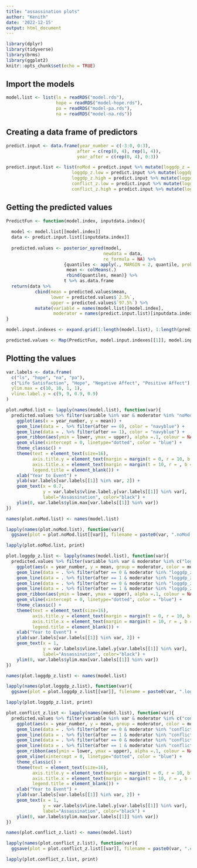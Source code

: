 ```yaml
---
title: "assassination plots"
author: "Kenith"
date: '2022-12-15'
output: html_document
---
```


```r
library(dplyr)
library(tidyverse)
library(brms)
library(ggplot2)
knitr::opts_chunk$set(echo = TRUE)
```

## Import the models
```r
model.list <- list(ls = readRDS("model.rds"),
                   hope = readRDS("model-hope.rds"),
                   pa = readRDS("model-pa.rds"),
                   na = readRDS("model-na.rds"))
```

## Creating a data frame of predictors
```r
predict.input <- data.frame(year_number = c(-3:0, 0:3),
                           after = c(rep(0, 4), rep(1, 4)),
                           year_after = c(rep(0, 4), 0:3))

predict.input.list <- list(noMod = predict.input %>% mutate(loggdp_z = 0, conflict_z = 0),
                         loggdp_z.low = predict.input %>% mutate(loggdp_z = -1, conflict_z = 0),
                         loggdp_z.high = predict.input %>% mutate(loggdp_z = 1, conflict_z = 0),
                         conflict_z.low = predict.input %>% mutate(loggdp_z = 0, conflict_z = -1),
                         conflict_z.high = predict.input %>% mutate(loggdp_z = 0, conflict_z = 1))

```

## Getting the predicted values
```r
PredictFun <- function(model.index, inputdata.index){
  
  model <- model.list[[model.index]]
  data <- predict.input.list[[inputdata.index]]
  
  predicted.values <- posterior_epred(model, 
                                     newdata = data, 
                                     re_formula = NA) %>% 
                      {quantiles <- apply(., MARGIN = 2, quantile, probs = c(0.025, 0.975))
                       mean <- colMeans(.)
                       rbind(quantiles, mean)} %>% 
                      t %>% as.data.frame
  return(data %>% 
           cbind(mean = predicted.values$mean,
                 lower = predicted.values$`2.5%`,
                 upper = predicted.values$`97.5%`) %>%
           mutate(variable = names(model.list)[model.index],
                  moderator = names(predict.input.list)[inputdata.index]))
}

model.input.indexes <- expand.grid(1:length(model.list), 1:length(predict.input.list))

predicted.values <- Map(PredictFun, model.input.indexes[[1]], model.input.indexes[[2]]) %>% bind_rows
```

## Plotting the values
```r
var.labels <- data.frame(
  c("ls", "hope", "na", "pa"),
  c("Life Satisfaction", "Hope", "Negative Affect", "Positive Affect"),
  ylim.max = c(10, 10, 1, 1),
  vline.label.y = c(9, 9, 0.9, 0.9)
)

plot.noMod.list <- lapply(names(model.list), function(var){
  predicted.values %>% filter(variable %in% var & moderator %in% "noMod") %>%
    ggplot(aes(x = year_number, y = mean)) +
    geom_line(data = . %>% filter(after == 0), color = "navyblue") +
    geom_line(data = . %>% filter(after == 1), color = "navyblue") +
    geom_ribbon(aes(ymin = lower, ymax = upper), alpha =.1, colour = NA) +
    geom_vline(xintercept = 0, linetype="dotted", color = "blue") +
    theme_classic() +
    theme(text = element_text(size=16),
          axis.title.y = element_text(margin = margin(t = 0, r = 10, b = 0, l = 0)),
          axis.title.x = element_text(margin = margin(t = 10, r = , b = 0, l = 0)),
          legend.title = element_blank()) +
    xlab("Year to Event") +
    ylab(var.labels[var.labels[[1]] %in% var, 2]) +
    geom_text(x = 0.7, 
              y = var.labels$vline.label.y[var.labels[[1]] %in% var],
              label="Assassination", color="black") +
    ylim(0, var.labels$ylim.max[var.labels[[1]] %in% var])
})

names(plot.noMod.list) <- names(model.list)

lapply(names(plot.noMod.list), function(var){
  ggsave(plot = plot.noMod.list[[var]], filename = paste0(var, ".noMod.png"), width = 15, height = 15, units = "cm")})

lapply(plot.noMod.list, print)
```
```r
plot.loggdp_z.list <- lapply(names(model.list), function(var){
  predicted.values %>% filter(variable %in% var & moderator %in% c("loggdp_z.low", "loggdp_z.high")) %>%
    ggplot(aes(x = year_number, y = mean, group = moderator, color = moderator, linetype = moderator)) +
    geom_line(data = . %>% filter(after == 0 & moderator %in% "loggdp_z.low")) +
    geom_line(data = . %>% filter(after == 1 & moderator %in% "loggdp_z.low")) +
    geom_line(data = . %>% filter(after == 0 & moderator %in% "loggdp_z.high")) +
    geom_line(data = . %>% filter(after == 1 & moderator %in% "loggdp_z.high")) +
    geom_ribbon(aes(ymin = lower, ymax = upper), alpha =.1, colour = NA) +
    geom_vline(xintercept = 0, linetype="dotted", color = "blue") +
    theme_classic() +
    theme(text = element_text(size=16),
          axis.title.y = element_text(margin = margin(t = 0, r = 10, b = 0, l = 0)),
          axis.title.x = element_text(margin = margin(t = 10, r = , b = 0, l = 0)),
          legend.title = element_blank()) +
    xlab("Year to Event") +
    ylab(var.labels[var.labels[[1]] %in% var, 2]) +
    geom_text(x = 1, 
              y = var.labels$vline.label.y[var.labels[[1]] %in% var],
              label="Assassination", color="black") +
    ylim(0, var.labels$ylim.max[var.labels[[1]] %in% var])
})

names(plot.loggdp_z.list) <- names(model.list)

lapply(names(plot.loggdp_z.list), function(var){
  ggsave(plot = plot.loggdp_z.list[[var]], filename = paste0(var, ".loggdp_z.png"), width = 15, height = 15, units = "cm")})

lapply(plot.loggdp_z.list, print)
```
```r
plot.conflict_z.list <- lapply(names(model.list), function(var){
  predicted.values %>% filter(variable %in% var & moderator %in% c("conflict_z.low", "conflict_z.high")) %>%
    ggplot(aes(x = year_number, y = mean, group = moderator, color = moderator, linetype = moderator)) +
    geom_line(data = . %>% filter(after == 0 & moderator %in% "conflict_z.low")) +
    geom_line(data = . %>% filter(after == 1 & moderator %in% "conflict_z.low")) +
    geom_line(data = . %>% filter(after == 0 & moderator %in% "conflict_z.high")) +
    geom_line(data = . %>% filter(after == 1 & moderator %in% "conflict_z.high")) +
    geom_ribbon(aes(ymin = lower, ymax = upper), alpha =.1, colour = NA) +
    geom_vline(xintercept = 0, linetype="dotted", color = "blue") +
    theme_classic() +
    theme(text = element_text(size=16),
          axis.title.y = element_text(margin = margin(t = 0, r = 10, b = 0, l = 0)),
          axis.title.x = element_text(margin = margin(t = 10, r = , b = 0, l = 0)),
          legend.title = element_blank()) +
    xlab("Year to Event") +
    ylab(var.labels[var.labels[[1]] %in% var, 2]) +
    geom_text(x = 1, 
              y = var.labels$vline.label.y[var.labels[[1]] %in% var],
              label="Assassination", color="black") +
    ylim(0, var.labels$ylim.max[var.labels[[1]] %in% var])
})

names(plot.conflict_z.list) <- names(model.list)

lapply(names(plot.conflict_z.list), function(var){
  ggsave(plot = plot.conflict_z.list[[var]], filename = paste0(var, ".conflict_z.png"), width = 15, height = 15, units = "cm")})

lapply(plot.conflict_z.list, print)
```